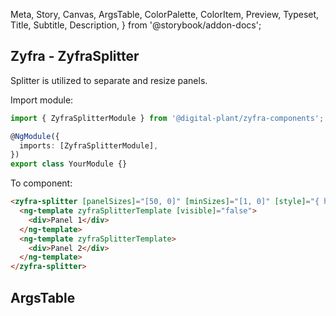   Meta,
  Story,
  Canvas,
  ArgsTable,
  ColorPalette,
  ColorItem,
  Preview,
  Typeset,
  Title,
  Subtitle,
  Description,
} from '@storybook/addon-docs';

## Zyfra - ZyfraSplitter

<Subtitle of={ZyfraSplitterComponent}>Splitter is utilized to separate and resize panels.</Subtitle>

Import module:

```typescript
import { ZyfraSplitterModule } from '@digital-plant/zyfra-components';

@NgModule({
  imports: [ZyfraSplitterModule],
})
export class YourModule {}
```

To component:

```html
<zyfra-splitter [panelSizes]="[50, 0]" [minSizes]="[1, 0]" [style]="{ height: '300px' }">
  <ng-template zyfraSplitterTemplate [visible]="false">
    <div>Panel 1</div>
  </ng-template>
  <ng-template zyfraSplitterTemplate>
    <div>Panel 2</div>
  </ng-template>
</zyfra-splitter>
```

## ArgsTable

<ArgsTable of={ZyfraSplitterComponent} />
